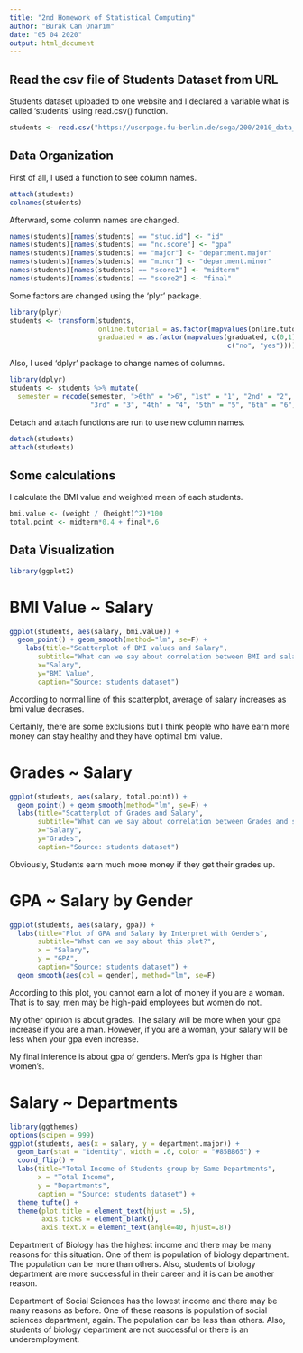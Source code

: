 ---
title: "2nd Homework of Statistical Computing"
author: "Burak Can Onarım"
date: "05 04 2020"
output: html_document
---

## Read the csv file of Students Dataset from URL

Students dataset uploaded to one website and I declared a variable what is called 'students' using read.csv() function.
```{r}
students <- read.csv("https://userpage.fu-berlin.de/soga/200/2010_data_sets/students.csv")
```

## Data Organization

First of all, I used a function to see column names.
```{r}
attach(students)
colnames(students)
```

Afterward, some column names are changed.
```{r}
names(students)[names(students) == "stud.id"] <- "id"
names(students)[names(students) == "nc.score"] <- "gpa"
names(students)[names(students) == "major"] <- "department.major"
names(students)[names(students) == "minor"] <- "department.minor"
names(students)[names(students) == "score1"] <- "midterm"
names(students)[names(students) == "score2"] <- "final"
```

Some factors are changed using the 'plyr' package.
```{r}
library(plyr)
students <- transform(students,
                      online.tutorial = as.factor(mapvalues(online.tutorial,c(0,1), c("no", "yes"))),
                      graduated = as.factor(mapvalues(graduated, c(0,1),
                                                      c("no", "yes"))))
```

Also, I used 'dplyr' package to change names of columns.
```{r students}
library(dplyr)
students <- students %>% mutate(
  semester = recode(semester, ">6th" = ">6", "1st" = "1", "2nd" = "2",
                    "3rd" = "3", "4th" = "4", "5th" = "5", "6th" = "6"))
```

Detach and attach functions are run to use new column names.
```{r}
detach(students)
attach(students)
```


## Some calculations
I calculate the BMI value and weighted mean of each students.
```{r}
bmi.value <- (weight / (height)^2)*100
total.point <- midterm*0.4 + final*.6
```

## Data Visualization

```{r}
library(ggplot2)
```
# BMI Value ~ Salary
```{r}
ggplot(students, aes(salary, bmi.value)) +
  geom_point() + geom_smooth(method="lm", se=F) +
    labs(title="Scatterplot of BMI values and Salary",
       subtitle="What can we say about correlation between BMI and salary?",
       x="Salary",
       y="BMI Value",
       caption="Source: students dataset")
```
According to normal line of this scatterplot, average of salary increases as bmi value decrases.

Certainly, there are some exclusions but I think people who have earn more money can stay healthy and they have optimal bmi value.


# Grades ~ Salary
```{r}
ggplot(students, aes(salary, total.point)) +
  geom_point() + geom_smooth(method="lm", se=F) +
  labs(title="Scatterplot of Grades and Salary",
       subtitle="What can we say about correlation between Grades and salary?",
       x="Salary",
       y="Grades",
       caption="Source: students dataset")
```
Obviously, Students earn much more money if they get their grades up.


# GPA ~ Salary by Gender
```{r}
ggplot(students, aes(salary, gpa)) +
  labs(title="Plot of GPA and Salary by Interpret with Genders",
       subtitle="What can we say about this plot?",
       x = "Salary",
       y = "GPA",
       caption="Source: students dataset") +
  geom_smooth(aes(col = gender), method="lm", se=F)
```
According to this plot, you cannot earn a lot of money if you are a woman. That is to say, men may be high-paid employees but women do not.

My other opinion is about grades. The salary will be more when your gpa increase
if you are a man. However, if you are a woman, your salary will be less when your gpa even increase.

My final inference is about gpa of genders. Men's gpa is higher than women's.


# Salary ~ Departments
```{r}
library(ggthemes)
options(scipen = 999)
ggplot(students, aes(x = salary, y = department.major)) +
  geom_bar(stat = "identity", width = .6, color = "#85BB65") +
  coord_flip() +
  labs(title="Total Income of Students group by Same Departments",
       x = "Total Income",
       y = "Departments",
       caption = "Source: students dataset") +
  theme_tufte() +
  theme(plot.title = element_text(hjust = .5), 
        axis.ticks = element_blank(),
        axis.text.x = element_text(angle=40, hjust=.8))
```
Department of Biology has the highest income and there may be many reasons for this situation. One of them is population of biology department. The population can be more than others. Also, students of biology department are more successful in their career and it is can be another reason.

Department of Social Sciences has the lowest income and there may be many reasons as before. One of these reasons is population of social sciences department, again. The population can be less than others. Also, students of biology department are not successful or there is an underemployment.
